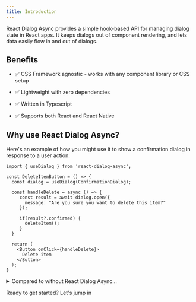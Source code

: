 ```yaml
---
title: Introduction
---
```


React Dialog Async provides a simple hook-based API for managing dialog state in React apps.
It keeps dialogs out of component rendering, and lets data easily flow in and out of dialogs.

## Benefits

* ✅ CSS Framework agnostic - works with any component library or CSS setup

* ✅ Lightweight with zero dependencies

* ✅ Written in Typescript

* ✅ Supports both React and React Native

## Why use React Dialog Async?

Here's an example of how you might use it to show a confirmation dialog in response to a user action:

```tsx
import { useDialog } from 'react-dialog-async';

const DeleteItemButton = () => {
  const dialog = useDialog(ConfirmationDialog);

  const handleDelete = async () => {
     const result = await dialog.open({
       message: "Are you sure you want to delete this item?"
     });

     if(result?.confirmed) {
       deleteItem();
     }
  }

  return (
    <Button onClick={handleDelete}>
      Delete item
    </Button>
  );
}
```

<details>
<summary>Compared to without React Dialog Async...</summary>

```tsx
const DeleteItemButton = () => {

  const [isDialogOpen, setIsDialogOpen] = useState(false);

  const handleCancel = () => {
    setIsDialogOpen(false);
  }

  const handleConfirm = () => {
    setIsDialogOpen(false);
    deleteUser();
  }

  return (
    <>
      <Button onClick={() => setIsDialogOpen(true)}>
        Delete item
      </Button>
      <ConfirmationDialog
        message={"Are you sure you want to delete this item?"}
        open={isDialogOpen}
        onCancel={handleCancel}
        onConfirm={handleConfirm}
      />
    </>
  );
}
```

</details>

Ready to get started? Let's jump in
